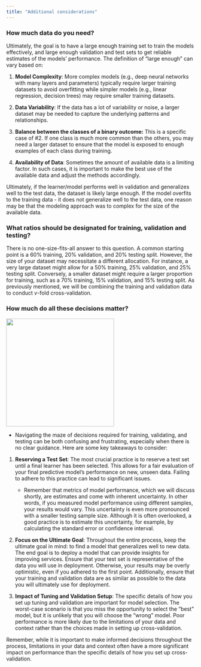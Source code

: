 ```yaml
---
title: "Additional considerations"
---
```


### **How much data do you need?**

Ultimately, the goal is to have a large enough training set to train the models effectively, and large enough validation and test sets to get reliable estimates of the models' performance. The definition of "large enough" can vary based on:

1.  **Model Complexity**: More complex models (e.g., deep neural networks with many layers and parameters) typically require larger training datasets to avoid overfitting while simpler models (e.g., linear regression, decision trees) may require smaller training datasets.

2.  **Data Variability**: If the data has a lot of variability or noise, a larger dataset may be needed to capture the underlying patterns and relationships.

3.  **Balance between the classes of a binary outcome:** This is a specific case of #2. If one class is much more common than the others, you may need a larger dataset to ensure that the model is exposed to enough examples of each class during training.

4.  **Availability of Data**: Sometimes the amount of available data is a limiting factor. In such cases, it is important to make the best use of the available data and adjust the methods accordingly.

Ultimately, if the learner/model performs well in validation and generalizes well to the test data, the dataset is likely large enough. If the model overfits to the training data - it does not generalize well to the test data, one reason may be that the modeling approach was to complex for the size of the available data.

### **What ratios should be designated for training, validation and testing?**

There is no one-size-fits-all answer to this question. A common starting point is a 60% training, 20% validation, and 20% testing split. However, the size of your dataset may necessitate a different allocation. For instance, a very large dataset might allow for a 50% training, 25% validation, and 25% testing split. Conversely, a smaller dataset might require a larger proportion for training, such as a 70% training, 15% validation, and 15% testing split. As previously mentioned, we will be combining the training and validation data to conduct $v$-fold cross-validation.

### **How much do all these decisions matter?**

![](images/worried.jpg){width="3in"}

-   Navigating the maze of decisions required for training, validating, and testing can be both confusing and frustrating, especially when there is no clear guidance. Here are some key takeaways to consider:

1.  **Reserving a Test Set**: The most crucial practice is to reserve a test set until a final learner has been selected. This allows for a fair evaluation of your final predictive model's performance on new, unseen data. Failing to adhere to this practice can lead to significant issues.

    -   Remember that metrics of model performance, which we will discuss shortly, are estimates and come with inherent uncertainty. In other words, if you measured model performance using different samples, your results would vary. This uncertainty is even more pronounced with a smaller testing sample size. Although it is often overlooked, a good practice is to estimate this uncertainty, for example, by calculating the standard error or confidence interval.

2.  **Focus on the Ultimate Goal**: Throughout the entire process, keep the ultimate goal in mind: to find a model that generalizes well to new data. The end goal is to deploy a model that can provide insights for improving services. Ensure that your test set is representative of the data you will use in deployment. Otherwise, your results may be overly optimistic, even if you adhered to the first point. Additionally, ensure that your training and validation data are as similar as possible to the data you will ultimately use for deployment.

3.  **Impact of Tuning and Validation Setup**: The specific details of how you set up tuning and validation are important for model selection. The worst-case scenario is that you miss the opportunity to select the "best" model, but it is unlikely that you will choose the "wrong" model. Poor performance is more likely due to the limitations of your data and context rather than the choices made in setting up cross-validation.

Remember, while it is important to make informed decisions throughout the process, limitations in your data and context often have a more significant impact on performance than the specific details of how you set up cross-validation.
